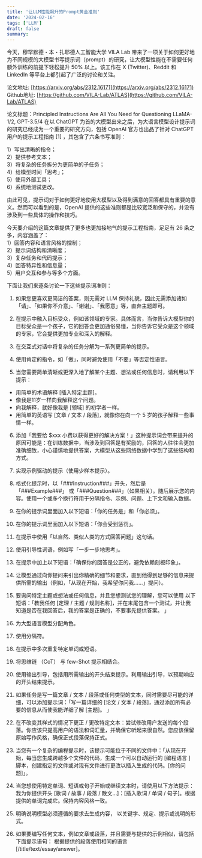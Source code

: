 ```yaml
---
title: '让LLM性能飙升的Prompt黄金准则'
date: '2024-02-16'
tags: ['LLM']
draft: false
summary: 
---
```


今天，穆罕默德・本・扎耶德人工智能大学 VILA Lab 带来了一项关于如何更好地为不同规模的大模型书写提示词（prompt）的研究，让大模型性能在不需要任何额外训练的前提下轻松提升 50% 以上。该工作在 X (Twitter)、Reddit 和 LinkedIn 等平台上都引起了广泛的讨论和关注。

论文地址: [https://arxiv.org/abs/2312.16171](https://arxiv.org/abs/2312.16171)
Github地址: [https://github.com/VILA-Lab/ATLAS](https://github.com/VILA-Lab/ATLAS)  

论文标题：Principled Instructions Are All You Need for Questioning LLaMA-1/2, GPT-3.5/4
在以 ChatGPT 为首的大模型出来之后，为大语言模型设计提示词的研究已经成为一个重要的研究方向，包括 OpenAI 官方也出品了针对 ChatGPT 用户的提示工程指南 [1] ，其包含了六条书写准则：

1）写出清晰的指令；  
2）提供参考文本；  
3）将复杂的任务拆分为更简单的子任务；  
4）给模型时间「思考」；  
5）使用外部工具；  
6）系统地测试更改。  

由此可见，提示词对于如何更好地使用大模型以及得到满意的回答都具有重要的意义。然而可以看到的是，OpenAI 提供的这些准则都是比较宽泛和保守的，并没有涉及到一些具体的操作和技巧。

今天要介绍的这篇文章提供了更多也更加接地气的提示工程指南，足足有 26 条之多，内容涵盖了：  
1）回答内容和语言风格的控制；  
2）提示词结构和清晰度；  
3）复杂任务和代码提示；  
4）回答特异性和信息量；  
5）用户交互和参与等多个方面。  

下面让我们来逐条讨论一下这些提示词准则：
1) 如果您更喜欢更简洁的答案，则无需对 LLM 保持礼貌，因此无需添加诸如 「请」、「如果你不介意」、「谢谢」、「我愿意」等，直奔主题即可。

2) 在提示中融入目标受众，例如该领域的专家。具体而言，当你告诉大模型你的目标受众是一个孩子，它的回答会更加通俗易懂，当你告诉它受众是这个领域的专家，它会提供更加专业和深入的解释。

3) 在交互式对话中将复杂的任务分解为一系列更简单的提示。 

4) 使用肯定的指令，如「做」，同时避免使用「不要」等否定性语言。 

5) 当您需要简单清晰或更深入地了解某个主题、想法或任何信息时，请利用以下提示： 
* 用简单的术语解释 [插入特定主题]。
* 像我是11岁一样向我解释这个问题。 
* 向我解释，就好像我是 [领域] 的初学者一样。     
* 用简单的英语写 [文章 / 文本 / 段落]，就像你在向一个 5 岁的孩子解释一些事情一样。 

6) 添加「我要给 $xxx 小费以获得更好的解决方案！」这种提示词会带来提升的原因可能是：在训练数据中，当涉及到回答是有奖励的，回答的人往往会更加准确细致，小心谨慎地提供答案，大模型从这些网络数据中学到了这些结构和方式。

7) 实现示例驱动的提示（使用少样本提示）。 

8) 格式化提示时，以「###Instruction###」开头，然后是「###Example###」 或「###Question###」（如果相关）。随后展示您的内容。使用一个或多个换行符用于分隔指令、示例、问题、上下文和输入数据。 

9)  在你的提示词里面加入以下短语：「你的任务是」和「你必须」。 

10) 在你的提示词里面加入以下短语：「你会受到惩罚」。 

11) 在提示中使用「以自然、类似人类的方式回答问题」这句话。 

12) 使用引导性词语，例如写「一步一步地思考」。 

13) 在提示中加上以下短语：「确保你的回答是公正的，避免依赖刻板印象」。

14) 让模型通过向你提问来引出你精确的细节和要求，直到他得到足够的信息来提供所需的输出（例如，「从现在开始，我希望你问我......」提问）。 

15) 要询问特定主题或想法或任何信息，并且您想测试您的理解，您可以使用 以下短语：「教我任何 [定理 / 主题 / 规则名称]，并在末尾包含一个测试，并让我知道是否在我回答后，我的答案是正确的，不要事先提供答案。 」

16) 为大型语言模型分配角色。 

17) 使用分隔符。 

18) 在提示中多次重复特定单词或短语。 

19) 将思维链 （CoT） 与 few-Shot 提示相结合。 

20) 使用输出引导，包括用所需输出的开头结束提示。利用输出引导，以预期响应的开头结束提示。 

21) 如果任务是写一篇文章 / 文本 / 段落或任何类型的文本，同时需要尽可能的详细，可以添加提示词：「写一篇详细的 [论文 / 文本 / 段落]，通过添加所有必要的信息从而使我能详细了解 [主题]。 」

22) 在不改变其样式的情况下更正 / 更改特定文本：尝试修改用户发送的每个段落。你应该只提高用户的语法和词汇量，并确保它听起来很自然。您应该保留原始写作风格，确保正式段落保持正式。 

23) 当您有一个复杂的编程提示时，该提示可能位于不同的文件中：「从现在开始，每当您生成跨越多个文件的代码，生成一个可以自动运行的 [编程语言 ] 脚本，创建指定的文件或对现有文件进行更改以插入生成的代码。[你的问题]」。 

24) 当您想使用特定单词、短语或句子开始或继续文本时，请使用以下方法提示：
我为你提供开头 [歌词 / 故事 / 段落 / 散文...]：[插入歌词 / 单词 / 句子]。根据提供的单词完成它。保持内容风格一致。 

25)  明确说明模型必须遵循的要求去生成内容， 以关键字、规定、提示或说明的形式。

26) 如果要编写任何文本，例如文章或段落，并且需要与提供的示例相似，请包括下面提示语句： 
根据提供的段落使用相同的语言 [/title/text/essay/answer]。